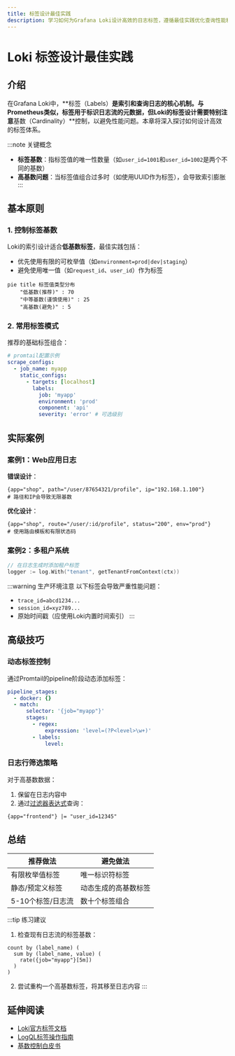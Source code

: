 ```yaml
---
title: 标签设计最佳实践
description: 学习如何为Grafana Loki设计高效的日志标签，遵循最佳实践优化查询性能和存储效率。
---
```


# Loki 标签设计最佳实践

## 介绍

在Grafana Loki中，**标签（Labels）**是索引和查询日志的核心机制。与Prometheus类似，标签用于标识日志流的元数据，但Loki的标签设计需要特别注意**基数（Cardinality）**控制，以避免性能问题。本章将深入探讨如何设计高效的标签体系。

:::note 关键概念
- **标签基数**：指标签值的唯一性数量（如`user_id=1001`和`user_id=1002`是两个不同的基数）
- **高基数问题**：当标签值组合过多时（如使用UUID作为标签），会导致索引膨胀
:::

## 基本原则

### 1. 控制标签基数
Loki的索引设计适合**低基数标签**，最佳实践包括：
- 优先使用有限的可枚举值（如`environment=prod|dev|staging`）
- 避免使用唯一值（如`request_id`、`user_id`）作为标签

```mermaid
pie title 标签值类型分布
    "低基数(推荐)" : 70
    "中等基数(谨慎使用)" : 25
    "高基数(避免)" : 5
```

### 2. 常用标签模式
推荐的基础标签组合：
```yaml
# promtail配置示例
scrape_configs:
  - job_name: myapp
    static_configs:
      - targets: [localhost]
        labels:
          job: 'myapp'
          environment: 'prod'
          component: 'api'
          severity: 'error' # 可选级别
```

## 实际案例

### 案例1：Web应用日志
**错误设计**：
```text
{app="shop", path="/user/87654321/profile", ip="192.168.1.100"}
# 路径和IP会导致无限基数
```

**优化设计**：
```text
{app="shop", route="/user/:id/profile", status="200", env="prod"}
# 使用路由模板和有限状态码
```

### 案例2：多租户系统
```go
// 在日志生成时添加租户标签
logger := log.With("tenant", getTenantFromContext(ctx))
```

:::warning 生产环境注意
以下标签会导致严重性能问题：
- `trace_id=abcd1234...`
- `session_id=xyz789...`
- 原始时间戳（应使用Loki内置时间索引）
:::

## 高级技巧

### 动态标签控制
通过Promtail的pipeline阶段动态添加标签：
```yaml
pipeline_stages:
  - docker: {}
  - match:
      selector: '{job="myapp"}'
      stages:
        - regex:
            expression: 'level=(?P<level>\w+)'
        - labels:
            level:
```

### 日志行筛选策略
对于高基数数据：
1. 保留在日志内容中
2. 通过[过滤器表达式](https://grafana.com/docs/loki/latest/logql/)查询：
```logql
{app="frontend"} |= "user_id=12345"
```

## 总结

| 推荐做法 | 避免做法 |
|---------|----------|
| 有限枚举值标签 | 唯一标识符标签 |
| 静态/预定义标签 | 动态生成的高基数标签 |
| 5-10个标签/日志流 | 数十个标签组合 |

:::tip 练习建议
1. 检查现有日志流的标签基数：
```logql
count by (label_name) (
  sum by (label_name, value) (
    rate({job="myapp"}[5m])
  )
)
```
2. 尝试重构一个高基数标签，将其移至日志内容
:::

## 延伸阅读
- [Loki官方标签文档](https://grafana.com/docs/loki/latest/fundamentals/labels/)
- [LogQL标签操作指南](https://grafana.com/docs/loki/latest/logql/#label-filter-expression)
- [基数控制白皮书](https://grafana.com/docs/loki/latest/operations/storage/)